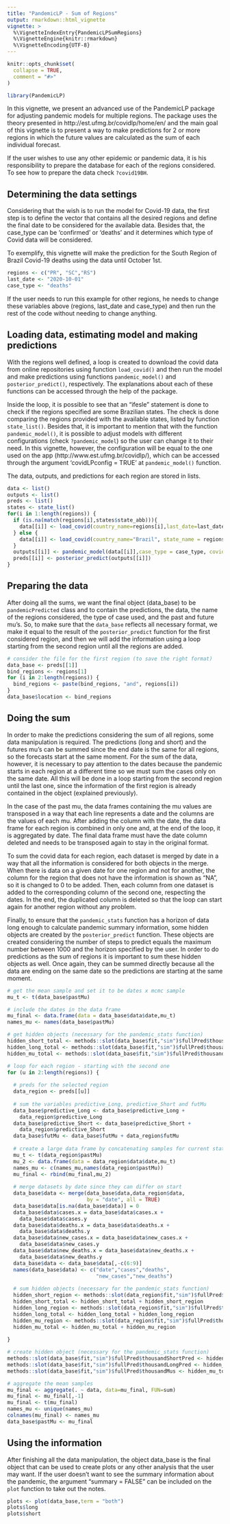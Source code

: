 ```yaml
---
title: "PandemicLP - Sum of Regions"
output: rmarkdown::html_vignette
vignette: >
  %\VignetteIndexEntry{PandemicLPSumRegions}
  %\VignetteEngine{knitr::rmarkdown}
  %\VignetteEncoding{UTF-8}
---
```

  
```r
knitr::opts_chunk$set(
  collapse = TRUE,
  comment = "#>"
)
```

```r
library(PandemicLP)
```

In this vignette, we present an advanced use of the PandemicLP package for adjusting pandemic models for multiple regions. The package uses the theory presented in http://est.ufmg.br/covidlp/home/en/ and the main goal of this vignette is to present a way to make predictions for 2 or more regions in which the future values are calculated as the sum of each individual forecast. 

If the user wishes to use any other epidemic or pandemic data, it is his responsibility to prepare the database for each of the regions considered. To see how to prepare the data check `?covid19BH`.

## Determining the data settings

Considering that the wish is to run the model for Covid-19 data, the first step is to define the vector that contains all the desired regions and define the final date to be considered for the available data. Besides that, the case_type can be 'confirmed' or 'deaths' and it determines which type of Covid data will be considered.

To exemplify, this vignette will make the prediction for the South Region of Brazil Covid-19 deaths using the data until October 1st.

```r
regions <- c("PR", "SC","RS")
last_date <- "2020-10-01"
case_type <- "deaths"
```

If the user needs to run this example for other regions, he needs to change these variables above (regions, last_date and case_type) and then run the rest of the code without needing to change anything.

## Loading data, estimating model and making predictions

With the regions well defined, a loop is created to download the covid data from online repositories using function `load_covid()` and then run the model and make predictions using functions `pandemic_model()` and `posterior_predict()`, respectively. The explanations about each of these functions can be accessed through the help of the package. 

Inside the loop, it is possible to see that an "ifesle" statement is done to check if the regions specified are some Brazilian states. The check is done comparing the regions provided with the available states, listed by function `state_list()`. Besides that, it is important to mention that with the function `pandemic_model()`, it is possible to adjust models with different configurations (check `?pandemic_model`) so the user can change it to their need. In this vignette, however, the configuration will be equal to the one used on the app (http://www.est.ufmg.br/covidlp/), which can be accessed through the argument 'covidLPconfig = TRUE' at `pandemic_model()` function. 

The data, outputs, and predictions for each region are stored in lists. 

```r
data <- list()
outputs <- list()
preds <- list()
states <- state_list()
for(i in 1:length(regions)) { 
  if (is.na(match(regions[i],states$state_abb))){
    data[[i]] <- load_covid(country_name=regions[i],last_date=last_date)
  } else {
    data[[i]] <- load_covid(country_name="Brazil", state_name = regions[i],last_date=last_date)
  }
  outputs[[i]] <- pandemic_model(data[[i]],case_type = case_type, covidLPconfig = TRUE, seed = 123)
  preds[[i]] <- posterior_predict(outputs[[i]])
}
```


## Preparing the data 

After doing all the sums, we want the final object (data_base) to be `pandemicPredicted` class and to contain the predictions, the data, the name of the regions considered, the type of case used, and the past and future mu's. So, to make sure that the `data_base` reflects all necessary format, we make it equal to the result of the `posterior_predict` function for the first considered region, and then we will add the information using a loop starting from the second region until all the regions are added. 

```r
# consider the file for the first region (to save the right format)
data_base <- preds[[1]]
bind_regions <- regions[1]
for (i in 2:length(regions)) {
  bind_regions <- paste(bind_regions, "and", regions[i])
}
data_base$location <- bind_regions
```

## Doing the sum

In order to make the predictions considering the sum of all regions, some data manipulation is required. The predictions (long and short) and the futures mu's can be summed since the end date is the same for all regions, so the forecasts start at the same moment. For the sum of the data, however, it is necessary to pay attention to the dates because the pandemic starts in each region at a different time so we must sum the cases only on the same date. All this will be done in a loop starting from the second region until the last one, since the information of the first region is already contained in the object (explained previously).

In the case of the past mu, the data frames containing the mu values are transposed in a way that each line represents a date and the columns are the values of each mu. After adding the column with the date, the data frame for each region is combined in only one and, at the end of the loop, it is aggregated by date. The final data frame must have the date column deleted and needs to be transposed again to stay in the original format.

To sum the covid data for each region, each dataset is merged by date in a way that all the information is considered for both objects in the merge. When there is data on a given date for one region and not for another, the column for the region that does not have the information is shown as "NA", so it is changed to 0 to be added. Then, each column from one dataset is added to the corresponding column of the second one, respecting the dates. In the end, the duplicated column is deleted so that the loop can start again for another region without any problem. 

Finally, to ensure that the `pandemic_stats` function has a horizon of data long enough to calculate pandemic summary information, some hidden objects are created by the `posterior_predict` function. These objects are created considering the number of steps to predict equals the maximum number between 1000 and the horizon specified by the user. In order to do predictions as the sum of regions it is important to sum these hidden objects as well. Once again, they can be summed directly because all the data are ending on the same date so the predictions are starting at the same moment. 

```r
# get the mean sample and set it to be dates x mcmc sample
mu_t <- t(data_base$pastMu)

# include the dates in the data frame
mu_final <- data.frame(data = data_base$data$date,mu_t)
names_mu <- names(data_base$pastMu)

# get hidden objects (necessary for the pandemic_stats function)
hidden_short_total <- methods::slot(data_base$fit,"sim")$fullPred$thousandShortPred 
hidden_long_total <- methods::slot(data_base$fit,"sim")$fullPred$thousandLongPred 
hidden_mu_total <- methods::slot(data_base$fit,"sim")$fullPred$thousandMus

# loop for each region - starting with the second one 
for (u in 2:length(regions)) {
  
  # preds for the selected region
  data_region <- preds[[u]]
  
  # sum the variables predictive_Long, predictive_Short and futMu 
  data_base$predictive_Long <- data_base$predictive_Long +
    data_region$predictive_Long
  data_base$predictive_Short <- data_base$predictive_Short +
    data_region$predictive_Short
  data_base$futMu <- data_base$futMu + data_region$futMu
  
  # create a large data frame by concatenating samples for current state in the mean data frame
  mu_t <- t(data_region$pastMu)
  mu_2 <- data.frame(data = data_region$data$date,mu_t)
  names_mu <- c(names_mu,names(data_region$pastMu))
  mu_final <- rbind(mu_final,mu_2)
  
  # merge datasets by date since they can differ on start
  data_base$data <- merge(data_base$data,data_region$data, 
                          by = "date", all = TRUE)
  data_base$data[is.na(data_base$data)] = 0
  data_base$data$cases.x = data_base$data$cases.x +
    data_base$data$cases.y
  data_base$data$deaths.x = data_base$data$deaths.x +
    data_base$data$deaths.y
  data_base$data$new_cases.x = data_base$data$new_cases.x +
    data_base$data$new_cases.y
  data_base$data$new_deaths.x = data_base$data$new_deaths.x +
    data_base$data$new_deaths.y
  data_base$data <- data_base$data[,-c(6:9)]
  names(data_base$data) <- c("date","cases","deaths",
                             "new_cases","new_deaths")
  
  # sum hidden objects (necessary for the pandemic_stats function) 
  hidden_short_region <- methods::slot(data_region$fit,"sim")$fullPred$thousandShortPred 
  hidden_short_total <- hidden_short_total + hidden_short_region
  hidden_long_region <- methods::slot(data_region$fit,"sim")$fullPred$thousandLongPred 
  hidden_long_total <- hidden_long_total + hidden_long_region
  hidden_mu_region <- methods::slot(data_region$fit,"sim")$fullPred$thousandMus
  hidden_mu_total <- hidden_mu_total + hidden_mu_region
  
}

# create hidden object (necessary for the pandemic_stats function)
methods::slot(data_base$fit,"sim")$fullPred$thousandShortPred <- hidden_short_total
methods::slot(data_base$fit,"sim")$fullPred$thousandLongPred <- hidden_long_total
methods::slot(data_base$fit,"sim")$fullPred$thousandMus <- hidden_mu_total

# aggregate the mean samples
mu_final <- aggregate(. ~ data, data=mu_final, FUN=sum)
mu_final <- mu_final[,-1]
mu_final <- t(mu_final)
names_mu <- unique(names_mu)
colnames(mu_final) <- names_mu
data_base$pastMu <- mu_final
```

## Using the information

After finishing all the data manipulation, the object data_base is the final object that can be used to create plots or any other analysis that the user may want. If the user doesn't want to see the summary information about the pandemic, the argument "summary = FALSE" can be included on the `plot` function to take out the notes.

```r
plots <- plot(data_base,term = "both")
plots$long
plots$short
```
